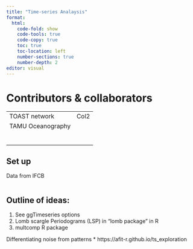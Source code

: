 ```yaml
---
title: "Time-series Analaysis"
format:
  html:
    code-fold: show
    code-tools: true
    code-copy: true
    toc: true
    toc-location: left
    number-sections: true
    number-depth: 2
editor: visual
---
```


# Contributors & collaborators

|                   |      |
|-------------------|------|
| TOAST network     | Col2 |
| TAMU Oceanography |      |
|                   |      |
|                   |      |
|                   |      |
|                   |      |
|                   |      |
|                   |      |

## Set up

Data from IFCB

```r

```

## Outline of ideas:

1.  See ggTimeseries options
2.  Lomb scargle Periodograms (LSP) in "lomb package" in R
3.  multcomp R package

Differentiating noise from patterns \* https://afit-r.github.io/ts_exploration
